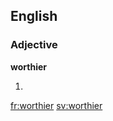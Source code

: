 ==English==

===Adjective===
'''worthier'''

# {{comparative of|worthy}}

[[fr:worthier]]
[[sv:worthier]]
